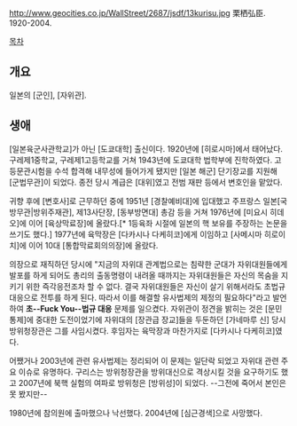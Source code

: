 http://www.geocities.co.jp/WallStreet/2687/jsdf/13kurisu.jpg
栗栖弘臣. 1920-2004.

[[목차]]
== 개요 ==
일본의 [군인], [자위관].
== 생애 ==
[일본육군사관학교]가 아닌 [도쿄대학] 출신이다. 1920년에 [히로시마]에서 태어났다. 구레제1중학교, 구레제1고등학교를 거쳐 1943년에 도쿄대학 법학부에 진학하였다. 고등문관시험을 수석 합격해 내무성에 들어가게 됐지만 [일본 해군] 단기장교를 지원해 [군법무관]이 되었다. 종전 당시 계급은 [대위]였고 전범 재판 등에서 변호인을 맡았다.

귀향 후에 [변호사]로 근무하던 중에 1951년 [경찰예비대]에 입대했고 주프랑스 일본[국방무관|방위주재관], 제13사단장, [동부방면대] 총감 등을 거쳐 1976년에 [미요시 히데오]에 이어 [육상막료장]에 올랐다.[* 1등육좌 시절에 일본의 핵 보유를 주장하는 논문을 쓰기도 했다.] 1977년에 육막장은 [다카시나 다케히코]에게 이임하고 [사메시마 히로이치]에 이어 10대 [통합막료회의의장]에 올랐다.

의장으로 재직하던 당시에 "지금의 자위대 관계법으로는 침략한 군대가 자위대원들에게 발포를 하게 되어도 총리의 출동명령이 내려올 때까지는 자위대원들은 자신의 목숨을 지키기 위한 즉각응전조차 할 수 없다. 결국 자위대원들은 자신이 살기 위해서라도 초법규대응으로 전투를 하게 된다. 따라서 이를 해결할 유사법제의 제정의 필요하다"라고 발언하여 '''초--Fuck You--법규 대응''' 문제를 일으켰다. 자위관이 정견을 밝히는 것은 [문민통제]에 중대한 도전이었기에 자위대의 [장관급 장교]들을 두둔하던 [가네마루 신] 당시 방위청장관은 그를 사임시켰다. 후임자는 육막장과 마찬가지로 [다카시나 다케히코]였다.

어쨌거나 2003년에 관련 유사법제는 정리되어 이 문제는 일단락 되었고 자위대 관련 주요 이슈로 유명하다. 구리스는 방위청장관을 방위대신으로 격상시킬 것을 요구하기도 했고 2007년에 북핵 실험의 여파로 방위청은 [방위성]이 되었다. --그전에 죽어서 본인은 못 봤지만--

1980년에 참의원에 출마했으나 낙선했다. 2004년에 [심근경색]으로 사망했다.
